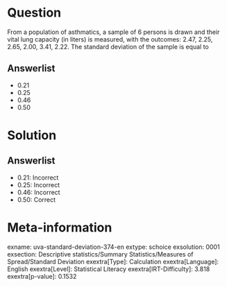 Question
========

From a population of asthmatics, a sample of 6 persons is drawn and their vital lung capacity (in liters) is measured, with the outcomes: 2.47, 2.25, 2.65, 2.00, 3.41, 2.22. The standard deviation of the sample is equal to

Answerlist
----------

* 0.21
* 0.25
* 0.46
* 0.50

Solution
========

Answerlist
----------

* 0.21: Incorrect
* 0.25: Incorrect
* 0.46: Incorrect
* 0.50: Correct

Meta-information
================
exname: uva-standard-deviation-374-en
extype: schoice
exsolution: 0001
exsection: Descriptive statistics/Summary Statistics/Measures of Spread/Standard Deviation
exextra[Type]: Calculation
exextra[Language]: English
exextra[Level]: Statistical Literacy
exextra[IRT-Difficulty]: 3.818
exextra[p-value]: 0.1532
